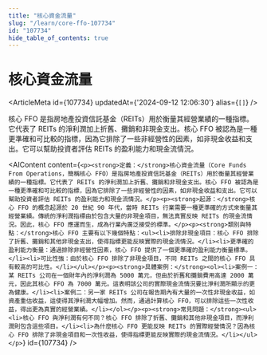 ```yaml
---
title: "核心資金流量"
slug: "/learn/core-ffo-107734"
id: "107734"
hide_table_of_contents: true
---
```



# 核心資金流量

<ArticleMeta id={107734} updatedAt={'2024-09-12 12:06:30'} alias={`[]`} />
<div className='border-solid border-b border-t-0 my-4 border-[var(--ifm-color-gray-300)]' />

核心 FFO 是指房地產投資信託基金（REITs）用於衡量其經營業績的一種指標。它代表了 REITs 的淨利潤加上折舊、攤銷和非現金支出。核心 FFO 被認為是一種更準確和可比較的指標，因為它排除了一些非經營性的因素，如非現金收益和支出。它可以幫助投資者評估 REITs 的盈利能力和現金流情況。

<AIContent content={`<p><strong>定義：</strong>核心資金流量（Core Funds From Operations，簡稱核心 FFO）是指房地產投資信託基金（REITs）用於衡量其經營業績的一種指標。它代表了 REITs 的淨利潤加上折舊、攤銷和非現金支出。核心 FFO 被認為是一種更準確和可比較的指標，因為它排除了一些非經營性的因素，如非現金收益和支出。它可以幫助投資者評估 REITs 的盈利能力和現金流情況。</p><p><strong>起源：</strong>核心 FFO 的概念起源於 20 世紀 90 年代，當時 REITs 行業需要一種更準確的方式來衡量其經營業績。傳統的淨利潤指標由於包含大量的非現金項目，無法真實反映 REITs 的現金流情況。因此，核心 FFO 應運而生，成為行業內廣泛接受的標準。</p><p><strong>類別與特點：</strong>核心 FFO 主要有以下幾個特點：<ul><li>排除非現金項目：核心 FFO 排除了折舊、攤銷和其他非現金支出，使得指標更能反映實際的現金流情況。</li><li>更準確的盈利能力衡量：通過排除非經營性因素，核心 FFO 提供了一個更準確的盈利能力衡量標準。</li><li>可比性強：由於核心 FFO 排除了非現金項目，不同 REITs 之間的核心 FFO 具有較高的可比性。</li></ul></p><p><strong>具體案例：</strong><ol><li>案例一：某 REITs 公司在一個財年內的淨利潤為 5000 萬元，但由於折舊和攤銷費用高達 2000 萬元，因此其核心 FFO 為 7000 萬元。這表明該公司的實際現金流情況要比淨利潤所顯示的更為健康。</li><li>案例二：另一家 REITs 公司在報告期內有大量的一次性非現金收益，如資產重估收益，這使得其淨利潤大幅增加。然而，通過計算核心 FFO，可以排除這些一次性收益，得出更為真實的經營業績。</li></ol></p><p><strong>常見問題：</strong><ul><li>核心 FFO 與淨利潤有何不同？核心 FFO 排除了折舊、攤銷和其他非現金項目，而淨利潤則包含這些項目。</li><li>為什麼核心 FFO 更能反映 REITs 的實際經營情況？因為核心 FFO 排除了非現金項目和一次性收益，使得指標更能反映實際的現金流情況。</li></ul></p>`} id={107734} />
